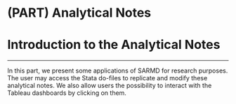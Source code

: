 # (PART) Analytical Notes {-}

# Introduction to the Analytical Notes {#analysis .unnumbered}
***

In this part, we present some applications of SARMD for research purposes. The user may access the Stata do-files to replicate and modify these analytical notes. We also allow users the possibility to interact with the Tableau dashboards by clicking on them. 

